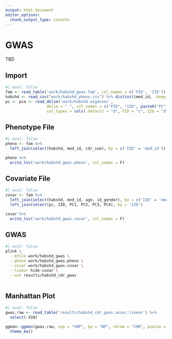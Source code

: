 ```yaml
---
output: html_document
editor_options: 
  chunk_output_type: console
---
```

# GWAS {.unnumbered}

TBD

## Import 

```r
#| eval: false
fam <- read_table('work/habshd_gwas.fam', col_names = c('FID', 'IID'))
habshd <- read_csv("work/habshd_pheno.csv") %>% distinct(med_id, .keep_all = T)
pc <- pca <- read_delim('work/habshd.eigenvec', 
                  delim = " ", col_names = c("FID", "IID", paste0("PC", 1:10)),
                  col_types = cols(.default = "d", FID = "c", IID = "d"))
```

## Phenotype File 
```r
#| eval: false
pheno <- fam %>%
  left_join(select(habshd, med_id, cdr_sum), by = c('IID' = 'med_id')) 

pheno %>%
  write_tsv('work/habshd_gwas.pheno', col_names = F)
```

## Covariate File 

```r
#| eval: false
covar <- fam %>%
  left_join(select(habshd, med_id, age, id_gender), by = c('IID' = 'med_id')) %>%
  left_join(select(pc, IID, PC1, PC2, PC3, PC4), by = 'IID') 

covar %>%
  write_tsv('work/habshd_gwas.covar', col_names = F)
```


## GWAS 

```bash
#| eval: false
plink \
  --bfile work/habshd_gwas \
  --pheno work/habshd_gwas.pheno \
  --covar work/habshd_gwas.covar \
  --linear hide-covar \
  --out results/habshd_cdr_gwas
  
```

## Manhattan Plot 

```r
#| eval: false
gwas.raw <- read_table('results/habshd_cdr_gwas.assoc.linear') %>%
  select(-X10)

ggman::ggman(gwas.raw, snp = "SNP", bp = "BP", chrom = "CHR", pvalue = "P", relative.positions = TRUE) + 
  theme_bw()
```



















